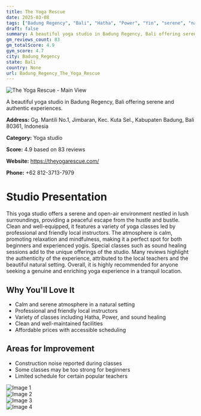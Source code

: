 ```yaml
---
title: The Yoga Rescue
date: 2025-03-08
tags: ["Badung Regency", "Bali", "Hatha", "Power", "Yin", "serene", "natural", "Badung Regency"]  
draft: false
summary: A beautiful yoga studio in Badung Regency, Bali offering serene and authentic experiences.
gm_reviews_count: 83
gm_totalScore: 4.9
gym_score: 4.7
city: Badung_Regency
state: Bali
country: None
url: Badung_Regency_The_Yoga_Rescue
---
```


<div className="aspect-[16/9] relative my-8">
  <img 
    src="https://lh5.googleusercontent.com/p/AF1QipOJtvDy2mQN0x_-qfUjjqFC39OQ_4HtHfeCOSY-=w1920-h1080-k-no"
    alt="The Yoga Rescue - Main View"
    className="object-cover absolute inset-0 w-full h-full rounded-lg"
  />
</div>

A beautiful yoga studio in Badung Regency, Bali offering serene and authentic experiences.

**Address:** Gg. Mantili No.1, Jimbaran, Kec. Kuta Sel., Kabupaten Badung, Bali 80361, Indonesia

**Category:** Yoga studio

**Score:** 4.9 based on 83 reviews

**Website:** https://theyogarescue.com/

**Phone:** +62 812-3713-7979

# Studio Presentation

This yoga studio offers a serene and open-air environment nestled in lush surroundings, providing a peaceful escape from the hustle and bustle. Clean and well-equipped, it features a variety of yoga classes led by professional and friendly local instructors. The atmosphere is calm, promoting relaxation and mindfulness, making it a perfect spot for both beginners and experienced yogis. Special classes such as sound healing sessions add to the unique offerings of the studio. Many reviews highlight the authenticity of the experience, attributed to the local teachers and the beautiful natural setting. Overall, it is highly recommended for anyone seeking a genuine and enriching yoga experience in a tranquil location.



## Why You'll Love It

- Calm and serene atmosphere in a natural setting
- Professional and friendly local instructors
- Variety of classes including Hatha, Power, and sound healing
- Clean and well-maintained facilities
- Affordable prices with accessible scheduling

## Areas for Improvement

- Construction noise reported during classes
- Some classes may be too strong for beginners
- Limited schedule for certain popular teachers

<div className="grid grid-cols-1 xl:grid-cols-2 gap-4 my-8">
<div className="aspect-[4/3] relative"><img src="https://lh3.googleusercontent.com/p/AF1QipNpDOPGj9CemgXDH-JvPrfnRPXlyrZAf7iBEqPn=w1920-h1080-k-no" alt="Image 1" className="object-cover absolute inset-0 w-full h-full rounded-lg" /></div>
<div className="aspect-[4/3] relative"><img src="https://lh5.googleusercontent.com/p/AF1QipO1iJrFdLaUIuRKDd_HepUhsgIb2RGI2OLNX-gR=w1920-h1080-k-no" alt="Image 2" className="object-cover absolute inset-0 w-full h-full rounded-lg" /></div>
<div className="aspect-[4/3] relative"><img src="https://lh5.googleusercontent.com/p/AF1QipNY0MucDd1dGKf_JJWq07TPC5SF4bSP330BkVyy=w1920-h1080-k-no" alt="Image 3" className="object-cover absolute inset-0 w-full h-full rounded-lg" /></div>
<div className="aspect-[4/3] relative"><img src="https://lh5.googleusercontent.com/p/AF1QipMVxR48iNTcmMvHrbFt-B1B09SOXE-BocQr19bs=w1920-h1080-k-no" alt="Image 4" className="object-cover absolute inset-0 w-full h-full rounded-lg" /></div>
</div>